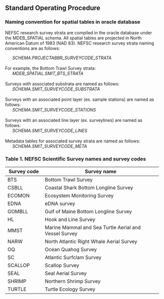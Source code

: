 ## Standard Operating Procedure

### Naming convention for spatial tables in oracle database

NEFSC research survey strata are compiled in the oracle database under the MDEB_SPATIAL schema. All spatial tables are projected in North American Datum of 1983 (NAD 83). NEFSC research survey strata naming conventions are as follows:

|       *SCHEMA.PROJECTABBR_SURVEYCODE_STRATA*
| 
| For example, the Bottom Trawl Survey strata:
|       *MDEB_SPATIAL.SMIT_BTS_STRATA*
| 
| Surveys with associated substrata are named as follows:
|       *SCHEMA.SMIT_SURVEYCODE_SUBSTRATA*
| 
| Surveys with an associated point layer (ex. sample stations) are named as follows:
|       *SCHEMA.SMIT_SURVEYCODE_STATIONS*
| 
| Surveys with an associated line layer (ex. surveylines) are named as follows:
|       *SCHEMA.SMIT_SURVEYCODE_LINES*
| 
| Metadata tables for associated survey strata are named as follows:
|       *SCHEMA.SMIT_SURVEYCODE_META*

### Table 1. NEFSC Scientific Survey names and survey codes

| **Survey code** | **Survey name**                                     |
|-----------------|-----------------------------------------------------|
| BTS             | Bottom Trawl Survey                                 |
| CSBLL           | Coastal Shark Bottom Longline Survey                |
| ECOMON          | Ecosystem Monitoring Survey                         |
| EDNA            | eDNA survey                                         |
| GOMBLL          | Gulf of Maine Bottom Longline Survey                |
| HL              | Hook and Line Survey                                  |
| MMST            | Marine Mammal and Sea Turtle Aerial and Vessel Survey |
| NARW            | North Atlantic Right Whale Aerial Survey            |
| OQ              | Ocean Quahog Survey                                 |
| SC              | Atlantic Surfclam Survey                            |
| SCALLOP         | Scallop Survey                                      |
| SEAL            | Seal Aerial Survey                                  |
| SHRIMP          | Northern Shrimp Survey                              |
| TURTLE          | Turtle Ecology Survey                               |
